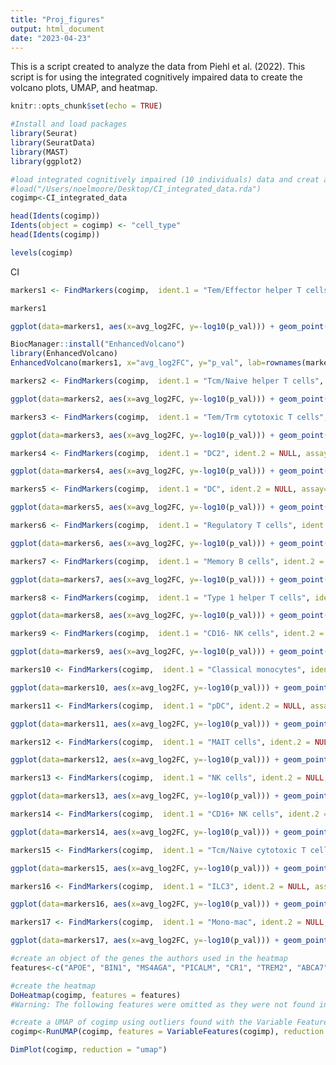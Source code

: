```yaml
---
title: "Proj_figures"
output: html_document
date: "2023-04-23"
---
```


This is a script created to analyze the data from Piehl et al. (2022). This script is for using the integrated cognitively impaired data to create the volcano plots, UMAP, and heatmap. 


```r
knitr::opts_chunk$set(echo = TRUE)
```

```r
#Install and load packages
library(Seurat)
library(SeuratData)
library(MAST)
library(ggplot2)
```

```r
#load integrated cognitively impaired (10 individuals) data and creat an object
#load("/Users/noelmoore/Desktop/CI_integrated_data.rda")
cogimp<-CI_integrated_data
```

```r
head(Idents(cogimp))
Idents(object = cogimp) <- "cell_type"
head(Idents(cogimp))
```

```r
levels(cogimp)
```

CI
```r
markers1 <- FindMarkers(cogimp,  ident.1 = "Tem/Effector helper T cells", ident.2 = NULL, assay="RNA", test.use = "MAST")

markers1

ggplot(data=markers1, aes(x=avg_log2FC, y=-log10(p_val))) + geom_point() + ggtitle("Tem/Effector helper T cells")
```

```r
BiocManager::install("EnhancedVolcano")
library(EnhancedVolcano)
EnhancedVolcano(markers1, x="avg_log2FC", y="p_val", lab=rownames(markers1),)
```


```r
markers2 <- FindMarkers(cogimp,  ident.1 = "Tcm/Naive helper T cells", ident.2 = NULL, assay="RNA", test.use = "MAST")

ggplot(data=markers2, aes(x=avg_log2FC, y=-log10(p_val))) + geom_point() + ggtitle("Tcm/Naive helper T cells")
```

```r
markers3 <- FindMarkers(cogimp,  ident.1 = "Tem/Trm cytotoxic T cells", ident.2 = NULL, assay="RNA", test.use = "MAST")

ggplot(data=markers3, aes(x=avg_log2FC, y=-log10(p_val))) + geom_point() + ggtitle("Tem/Trm cytotoxic T cells")
```

```r
markers4 <- FindMarkers(cogimp,  ident.1 = "DC2", ident.2 = NULL, assay="RNA", test.use = "MAST")

ggplot(data=markers4, aes(x=avg_log2FC, y=-log10(p_val))) + geom_point() + ggtitle("DC2")
```

```r
markers5 <- FindMarkers(cogimp,  ident.1 = "DC", ident.2 = NULL, assay="RNA", test.use = "MAST")

ggplot(data=markers5, aes(x=avg_log2FC, y=-log10(p_val))) + geom_point() +ggtitle("DC")
```

```r
markers6 <- FindMarkers(cogimp,  ident.1 = "Regulatory T cells", ident.2 = NULL, assay="RNA", test.use = "MAST")

ggplot(data=markers6, aes(x=avg_log2FC, y=-log10(p_val))) + geom_point() + ggtitle("Regulatory T cells")
```

```r
markers7 <- FindMarkers(cogimp,  ident.1 = "Memory B cells", ident.2 = NULL, assay="RNA", test.use = "MAST")

ggplot(data=markers7, aes(x=avg_log2FC, y=-log10(p_val))) + geom_point() + ggtitle("Memory B cells")
```

```r
markers8 <- FindMarkers(cogimp,  ident.1 = "Type 1 helper T cells", ident.2 = NULL, assay="RNA", test.use = "MAST")

ggplot(data=markers8, aes(x=avg_log2FC, y=-log10(p_val))) + geom_point() +ggtitle("Type 1 helper T cells")
```

```r
markers9 <- FindMarkers(cogimp,  ident.1 = "CD16- NK cells", ident.2 = NULL, assay="RNA", test.use = "MAST")

ggplot(data=markers9, aes(x=avg_log2FC, y=-log10(p_val))) + geom_point() + ggtitle("CD16- NK cells")
```

```r
markers10 <- FindMarkers(cogimp,  ident.1 = "Classical monocytes", ident.2 = NULL, assay="RNA", test.use = "MAST")

ggplot(data=markers10, aes(x=avg_log2FC, y=-log10(p_val))) + geom_point() +ggtitle("Classical monocytes")
```

```r
markers11 <- FindMarkers(cogimp,  ident.1 = "pDC", ident.2 = NULL, assay="RNA", test.use = "MAST")

ggplot(data=markers11, aes(x=avg_log2FC, y=-log10(p_val))) + geom_point() +ggtitle("pDC")
```

```r
markers12 <- FindMarkers(cogimp,  ident.1 = "MAIT cells", ident.2 = NULL, assay="RNA", test.use = "MAST")

ggplot(data=markers12, aes(x=avg_log2FC, y=-log10(p_val))) + geom_point() +ggtitle("MAIT cells")
```

```r
markers13 <- FindMarkers(cogimp,  ident.1 = "NK cells", ident.2 = NULL, assay="RNA", test.use = "MAST")

ggplot(data=markers13, aes(x=avg_log2FC, y=-log10(p_val))) + geom_point() +ggtitle("NK cells")
```

```r
markers14 <- FindMarkers(cogimp,  ident.1 = "CD16+ NK cells", ident.2 = NULL, assay="RNA", test.use = "MAST")

ggplot(data=markers14, aes(x=avg_log2FC, y=-log10(p_val))) + geom_point() +ggtitle("CD16+ NK cells")
```

```r
markers15 <- FindMarkers(cogimp,  ident.1 = "Tcm/Naive cytotoxic T cells", ident.2 = NULL, assay="RNA", test.use = "MAST")

ggplot(data=markers15, aes(x=avg_log2FC, y=-log10(p_val))) + geom_point() +ggtitle("Tcm/Naive cytotoxic T cells")
```

```r
markers16 <- FindMarkers(cogimp,  ident.1 = "ILC3", ident.2 = NULL, assay="RNA", test.use = "MAST")

ggplot(data=markers16, aes(x=avg_log2FC, y=-log10(p_val))) + geom_point() +ggtitle("ILC3")
```

```r
markers17 <- FindMarkers(cogimp,  ident.1 = "Mono-mac", ident.2 = NULL, assay="RNA", test.use = "MAST")

ggplot(data=markers17, aes(x=avg_log2FC, y=-log10(p_val))) + geom_point() +ggtitle("Mono-mac")
```


```r
#create an object of the genes the authors used in the heatmap
features<-c("APOE", "BIN1", "MS4AGA", "PICALM", "CR1", "TREM2", "ABCA7", "PTK2B", "PLCG2", "SPI1", "SORL1", "CD2AP", "SLC24A4", "RIN3", "CASS4", "ADAM10", "HAVCR2", "SCIMP", "CLNK", "TNIP1", "ABCA1", "USP6NL", "INPP5D", "CD33", "WWOX", "ABI3", "APH1B", "HS3ST1", "CHRNE", "CCDC6", "KAT8")

#create the heatmap
DoHeatmap(cogimp, features = features) 
#Warning: The following features were omitted as they were not found in the scale.data slot for the integrated assay: KAT8, CHRNE, HS3ST1, APH1B, WWOX, INPP5D, USP6NL, ABCA1, TNIP1, CLNK, SCIMP, CASS4, SLC24A4, PLCG2, PTK2B, CR1, MS4AGA, APOE

```

```r
#create a UMAP of cogimp using outliers found with the Variable Features function 
cogimp<-RunUMAP(cogimp, features = VariableFeatures(cogimp), reduction.name = "umap")

DimPlot(cogimp, reduction = "umap")
```
